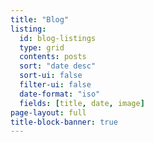 ```yaml
---
title: "Blog"
listing:
  id: blog-listings
  type: grid
  contents: posts
  sort: "date desc"
  sort-ui: false
  filter-ui: false
  date-format: "iso"
  fields: [title, date, image]
page-layout: full
title-block-banner: true
---
```


::: {#blog-listings}
:::